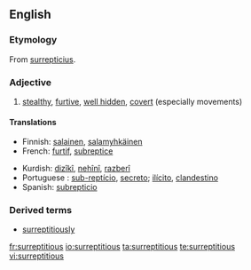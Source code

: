 ==English==

===Etymology===
From {{L.}} [[surrepticius]].

===Adjective===
{{en-adj}}

# [[stealth]]y, [[furtive]], [[hidden|well hidden]], [[covert]] (especially movements)

====Translations====
{{trans-top|stealthy, furtive, well hidden, covert}}
*Finnish: [[salainen]], [[salamyhkäinen]]
*French: [[furtif]], [[subreptice]]
{{trans-mid}}
*Kurdish: [[dizîkî]], [[nehînî]], [[razberî]]
*Portuguese : [[sub-reptício]], [[secreto]]; [[ilícito]], [[clandestino]]
*Spanish: [[subrepticio]]
{{trans-bottom}}

===Derived terms===
*[[surreptitiously]]

[[fr:surreptitious]]
[[io:surreptitious]]
[[ta:surreptitious]]
[[te:surreptitious]]
[[vi:surreptitious]]